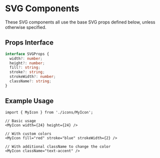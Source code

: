 
<Meta title="Components/SVGs/Documentation" />

# SVG Components

These SVG components all use the base SVG props defined below, unless otherwise specified.

## Props Interface

```typescript
interface SVGProps {
  width?: number;
  height?: number;
  fill?: string;
  stroke?: string;
  strokeWidth?: number;
  className?: string;
}
```

## Example Usage

```tsx
import { MyIcon } from './icons/MyIcon';

// Basic usage
<MyIcon width={24} height={24} />

// With custom colors
<MyIcon fill="red" stroke="blue" strokeWidth={2} />

// With additional className to change the color
<MyIcon className="text-accent" />
```
